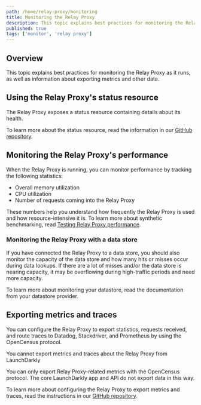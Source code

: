 ```yaml
---
path: /home/relay-proxy/monitoring
title: Monitoring the Relay Proxy
description: This topic explains best practices for monitoring the Relay Proxy as it runs, as well as information about exporting metrics and other data.
published: true
tags: ['monitor', 'relay proxy']
---
```


## Overview

This topic explains best practices for monitoring the Relay Proxy as it runs, as well as information about exporting metrics and other data.

## Using the Relay Proxy's status resource

The Relay Proxy exposes a status resource containing details about its health.

To learn more about the status resource, read the information in our [GitHub repository](https://github.com/launchdarkly/ld-relay/blob/v6/docs/endpoints.md#status-health-check).

## Monitoring the Relay Proxy's performance

When the Relay Proxy is running, you can monitor performance by tracking the following statistics:

- Overall memory utilization
- CPU utilization
- Number of requests coming into the Relay Proxy

These numbers help you understand how frequently the Relay Proxy is used and how resource-intensive it is. To learn more about synthetic benchmarking, read [Testing Relay Proxy performance](/home/relay-proxy/performance).

### Monitoring the Relay Proxy with a data store

If you have connected the Relay Proxy to a data store, you should also monitor the capacity of the data store and how many hits or misses occur during data lookups. If there are a lot of misses and/or the data store is nearing capacity, it may be overflowing during high-traffic periods and need more capacity.

To learn more about monitoring your datastore, read the documentation from your datastore provider.

## Exporting metrics and traces

You can configure the Relay Proxy to export statistics, requests received, and route traces to Datadog, Stackdriver, and Prometheus by using the OpenCensus protocol.

<Callout intent="alert">
<CalloutTitle>You cannot export metrics and traces about the Relay Proxy from LaunchDarkly</CalloutTitle>
<CalloutDescription>

You can only export Relay Proxy-related metrics with the OpenCensus protocol. The core LaunchDarkly app and API do not export data in this way.

</CalloutDescription>
</Callout>

To learn more about configuring the Relay Proxy to export metrics and traces, read the instructions in our [GitHub repository](https://github.com/launchdarkly/ld-relay#exporting-metrics-and-traces).
